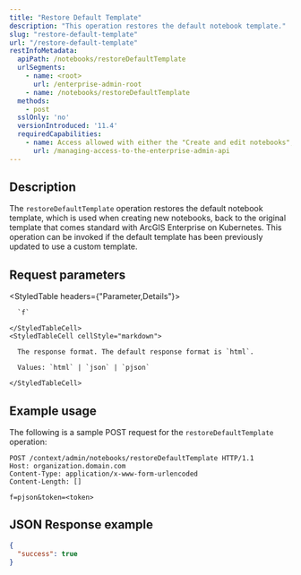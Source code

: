 ```yaml
---
title: "Restore Default Template"
description: "This operation restores the default notebook template."
slug: "restore-default-template"
url: "/restore-default-template"
restInfoMetadata:
  apiPath: /notebooks/restoreDefaultTemplate
  urlSegments:
    - name: <root>
      url: /enterprise-admin-root
    - name: /notebooks/restoreDefaultTemplate
  methods:
    - post
  sslOnly: 'no'
  versionIntroduced: '11.4'
  requiredCapabilities:
    - name: Access allowed with either the "Create and edit notebooks", "Servers", or "Security and infrastructure" privileges
      url: /managing-access-to-the-enterprise-admin-api
---
```


## Description

The `restoreDefaultTemplate` operation restores the default notebook template, which is used when creating new notebooks, back to the original template that comes standard with ArcGIS Enterprise on Kubernetes. This operation can be invoked if the default template has been previously updated to use a custom template.

## Request parameters

<StyledTable headers={"Parameter,Details"}>
  <StyledTableRow>
    <StyledTableCell cellStyle="markdown">

      `f` 

    </StyledTableCell>
    <StyledTableCell cellStyle="markdown">

      The response format. The default response format is `html`.

      Values: `html` | `json` | `pjson`

    </StyledTableCell>
  </StyledTableRow>
</StyledTable>


## Example usage

The following is a sample POST request for the `restoreDefaultTemplate` operation:


```other
POST /context/admin/notebooks/restoreDefaultTemplate HTTP/1.1
Host: organization.domain.com
Content-Type: application/x-www-form-urlencoded
Content-Length: []

f=pjson&token=<token>

```

## JSON Response example

```json
{
  "success": true
}
```